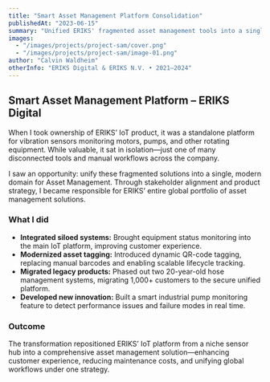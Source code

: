 ```yaml
---
title: "Smart Asset Management Platform Consolidation"
publishedAt: "2023-06-15"
summary: "Unified ERIKS' fragmented asset management tools into a single IoT platform, migrating 1,000+ customers from legacy systems and introducing scalable QR tagging and real-time pump diagnostics."
images: 
  - "/images/projects/project-sam/cover.png"
  - "/images/projects/project-sam/image-01.png"
author: "Calvin Waldheim"
otherInfo: "ERIKS Digital & ERIKS N.V. • 2021–2024"
---
```


## Smart Asset Management Platform – ERIKS Digital

When I took ownership of ERIKS’ IoT product, it was a standalone platform for vibration sensors monitoring motors, pumps, and other rotating equipment. While valuable, it sat in isolation—just one of many disconnected tools and manual workflows across the company.  

I saw an opportunity: unify these fragmented solutions into a single, modern domain for Asset Management. Through stakeholder alignment and product strategy, I became responsible for ERIKS’ entire global portfolio of asset management solutions.  

### What I did
- **Integrated siloed systems:** Brought equipment status monitoring into the main IoT platform, improving customer experience.  
- **Modernized asset tagging:** Introduced dynamic QR-code tagging, replacing manual barcodes and enabling scalable lifecycle tracking.  
- **Migrated legacy products:** Phased out two 20-year-old hose management systems, migrating 1,000+ customers to the secure unified platform.  
- **Developed new innovation:** Built a smart industrial pump monitoring feature to detect performance issues and failure modes in real time.  

### Outcome
The transformation repositioned ERIKS’ IoT platform from a niche sensor hub into a comprehensive asset management solution—enhancing customer experience, reducing maintenance costs, and unifying global workflows under one strategy.
